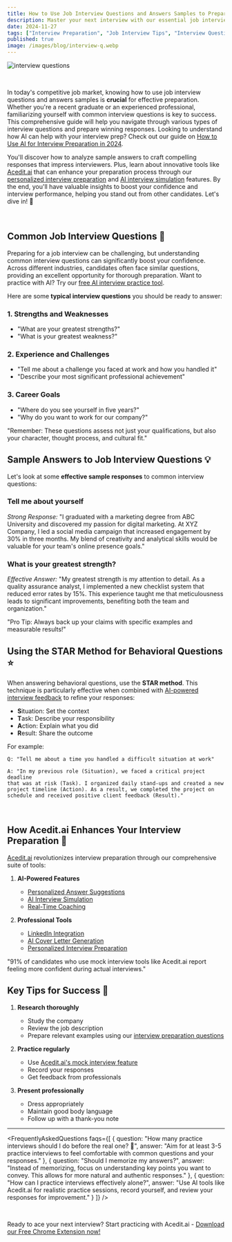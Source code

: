 ```yaml
---
title: How to Use Job Interview Questions and Answers Samples to Prepare Effectively
description: Master your next interview with our essential job interview questions and answers sample. Get prepared, practice, and boost your confidence today!
date: 2024-11-27
tags: ["Interview Preparation", "Job Interview Tips", "Interview Questions", "Interview Practice"]
published: true
image: /images/blog/interview-q.webp
---
```


<Image
    src="/images/blog/interview-q.webp"
    alt="interview questions"
    width={1920}
    height={1672}
    className="rounded-lg w-full py-5"
/>

<br />

In today's competitive job market, knowing how to use job interview questions and answers samples is **crucial** for effective preparation. Whether you're a recent graduate or an experienced professional, familiarizing yourself with common interview questions is key to success. This comprehensive guide will help you navigate through various types of interview questions and prepare winning responses. Looking to understand how AI can help with your interview prep? Check out our guide on [How to Use AI for Interview Preparation in 2024](/blog/how-to-use-ai-for-interview-preparation-in-2024).

You'll discover how to analyze sample answers to craft compelling responses that impress interviewers. Plus, learn about innovative tools like [Acedit.ai](https://acedit.ai) that can enhance your preparation process through our [personalized interview preparation](/features/personalized-interview-preparation) and [AI interview simulation](/features/ai-interview-simulation) features. By the end, you'll have valuable insights to boost your confidence and interview performance, helping you stand out from other candidates. Let's dive in! 🚀

<br />

## Common Job Interview Questions 🎯

Preparing for a job interview can be challenging, but understanding common interview questions can significantly boost your confidence. Across different industries, candidates often face similar questions, providing an excellent opportunity for thorough preparation. Want to practice with AI? Try our [free AI interview practice tool](/features/ai-interview-practice).

Here are some **typical interview questions** you should be ready to answer:

### 1. Strengths and Weaknesses
- "What are your greatest strengths?"
- "What is your greatest weakness?"

### 2. Experience and Challenges
- "Tell me about a challenge you faced at work and how you handled it"
- "Describe your most significant professional achievement"

### 3. Career Goals
- "Where do you see yourself in five years?"
- "Why do you want to work for our company?"

<Alert className="my-4">
  <AlertDescription>
    "Remember: These questions assess not just your qualifications, but also your character, thought process, and cultural fit."
  </AlertDescription>
</Alert>

<br />

## Sample Answers to Job Interview Questions 💡

Let's look at some **effective sample responses** to common interview questions:

### Tell me about yourself
*Strong Response:* "I graduated with a marketing degree from ABC University and discovered my passion for digital marketing. At XYZ Company, I led a social media campaign that increased engagement by 30% in three months. My blend of creativity and analytical skills would be valuable for your team's online presence goals."

### What is your greatest strength?
*Effective Answer:* "My greatest strength is my attention to detail. As a quality assurance analyst, I implemented a new checklist system that reduced error rates by 15%. This experience taught me that meticulousness leads to significant improvements, benefiting both the team and organization."

<Alert className="my-4">
  <AlertDescription>
    "Pro Tip: Always back up your claims with specific examples and measurable results!"
  </AlertDescription>
</Alert>

<br />

## Using the STAR Method for Behavioral Questions ⭐

When answering behavioral questions, use the **STAR method**. This technique is particularly effective when combined with [AI-powered interview feedback](/features/ai-interview-feedback) to refine your responses:

- **S**ituation: Set the context
- **T**ask: Describe your responsibility
- **A**ction: Explain what you did
- **R**esult: Share the outcome

For example:
```
Q: "Tell me about a time you handled a difficult situation at work"

A: "In my previous role (Situation), we faced a critical project deadline 
that was at risk (Task). I organized daily stand-ups and created a new 
project timeline (Action). As a result, we completed the project on 
schedule and received positive client feedback (Result)."
```

<br />

## How Acedit.ai Enhances Your Interview Preparation 🤖

[Acedit.ai](https://acedit.ai) revolutionizes interview preparation through our comprehensive suite of tools:

1. **AI-Powered Features**
   - [Personalized Answer Suggestions](/features/personalized-answer-suggestions)
   - [AI Interview Simulation](/features/ai-interview-simulation)
   - [Real-Time Coaching](/features/real-time-coaching)

2. **Professional Tools**
   - [LinkedIn Integration](/features/linkedin-integration)
   - [AI Cover Letter Generation](/features/ai-cover-letter-generation)
   - [Personalized Interview Preparation](/features/personalized-interview-preparation)

<Alert className="my-4">
  <AlertDescription>
    "91% of candidates who use mock interview tools like Acedit.ai report feeling more confident during actual interviews."
  </AlertDescription>
</Alert>

<br />

## Key Tips for Success 🎯

1. **Research thoroughly**
   - Study the company
   - Review the job description
   - Prepare relevant examples using our [interview preparation questions](/features/personalized-interview-preparation)

2. **Practice regularly**
   - Use [Acedit.ai's mock interview feature](/features/ai-interview-simulation)
   - Record your responses
   - Get feedback from professionals

3. **Present professionally**
   - Dress appropriately
   - Maintain good body language
   - Follow up with a thank-you note

---

<FrequentlyAskedQuestions faqs={[
  {
    question: "How many practice interviews should I do before the real one? 🤔",
    answer: "Aim for at least 3-5 practice interviews to feel comfortable with common questions and your responses."
  },
  {
    question: "Should I memorize my answers?",
    answer: "Instead of memorizing, focus on understanding key points you want to convey. This allows for more natural and authentic responses."
  },
  {
    question: "How can I practice interviews effectively alone?",
    answer: "Use AI tools like Acedit.ai for realistic practice sessions, record yourself, and review your responses for improvement."
  }
]} />

<br />

<p className="mt-8">
  Ready to ace your next interview? Start practicing with Acedit.ai - <a href="https://chromewebstore.google.com/detail/acedit/capgbfgnklakdedfbjkacmjpkebanifk" target="_blank" rel="noopener noreferrer" className="text-blue-600 hover:underline">Download our Free Chrome Extension now!</a>
</p> 